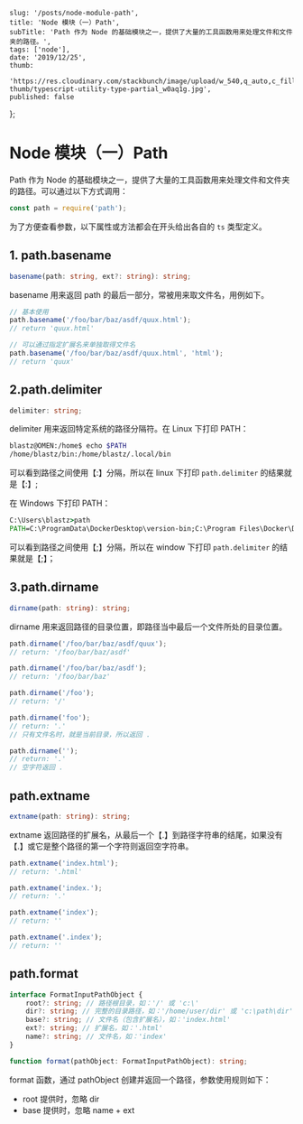 
    slug: '/posts/node-module-path',
    title: 'Node 模块（一）Path',
    subTitle: 'Path 作为 Node 的基础模块之一，提供了大量的工具函数用来处理文件和文件夹的路径。',
    tags: ['node'],
    date: '2019/12/25',
    thumb:
        'https://res.cloudinary.com/stackbunch/image/upload/w_540,q_auto,c_fill/v1576499685/blog-thumb/typescript-utility-type-partial_w0aq1g.jpg',
    published: false
};


# Node 模块（一）Path

Path 作为 Node 的基础模块之一，提供了大量的工具函数用来处理文件和文件夹的路径。可以通过以下方式调用：

```js
const path = require('path');
```

为了方便查看参数，以下属性或方法都会在开头给出各自的 `ts` 类型定义。

## 1. path.basename

```ts
basename(path: string, ext?: string): string;
```

basename 用来返回 path 的最后一部分，常被用来取文件名，用例如下。

```ts
// 基本使用
path.basename('/foo/bar/baz/asdf/quux.html');
// return 'quux.html'

// 可以通过指定扩展名来单独取得文件名
path.basename('/foo/bar/baz/asdf/quux.html', 'html');
// return 'quux'
```

## 2.path.delimiter

```ts
delimiter: string;
```

delimiter 用来返回特定系统的路径分隔符。在 Linux 下打印 PATH：

```bash
blastz@OMEN:/home$ echo $PATH
/home/blastz/bin:/home/blastz/.local/bin
```

可以看到路径之间使用【:】分隔，所以在 linux 下打印 `path.delimiter` 的结果就是【:】;

在 Windows 下打印 PATH：

```cmd
C:\Users\blastz>path
PATH=C:\ProgramData\DockerDesktop\version-bin;C:\Program Files\Docker\Docker\Resources\bin;
```

可以看到路径之间使用【;】分隔，所以在 window 下打印 `path.delimiter` 的结果就是【;】；

## 3.path.dirname

```ts
dirname(path: string): string;
```

dirname 用来返回路径的目录位置，即路径当中最后一个文件所处的目录位置。

```js
path.dirname('/foo/bar/baz/asdf/quux');
// return: '/foo/bar/baz/asdf'

path.dirname('/foo/bar/baz/asdf');
// return: '/foo/bar/baz'

path.dirname('/foo');
// return: '/'

path.dirname('foo');
// return: '.'
// 只有文件名时，就是当前目录，所以返回 .

path.dirname('');
// return: '.'
// 空字符返回 .
```

## path.extname

```ts
extname(path: string): string;
```

extname 返回路径的扩展名，从最后一个【.】到路径字符串的结尾，如果没有【.】或它是整个路径的第一个字符则返回空字符串。

```js
path.extname('index.html');
// return: '.html'

path.extname('index.');
// return: '.'

path.extname('index');
// return: ''

path.extname('.index');
// return: ''
```

## path.format

```ts
interface FormatInputPathObject {
    root?: string; // 路径根目录，如：'/' 或 'c:\'
    dir?: string; // 完整的目录路径，如：'/home/user/dir' 或 'c:\path\dir'
    base?: string; // 文件名（包含扩展名），如：'index.html'
    ext?: string; // 扩展名，如：'.html'
    name?: string; // 文件名，如：'index'
}

function format(pathObject: FormatInputPathObject): string;
```

format 函数，通过 pathObject 创建并返回一个路径，参数使用规则如下：

-   root 提供时，忽略 dir
-   base 提供时，忽略 name + ext
